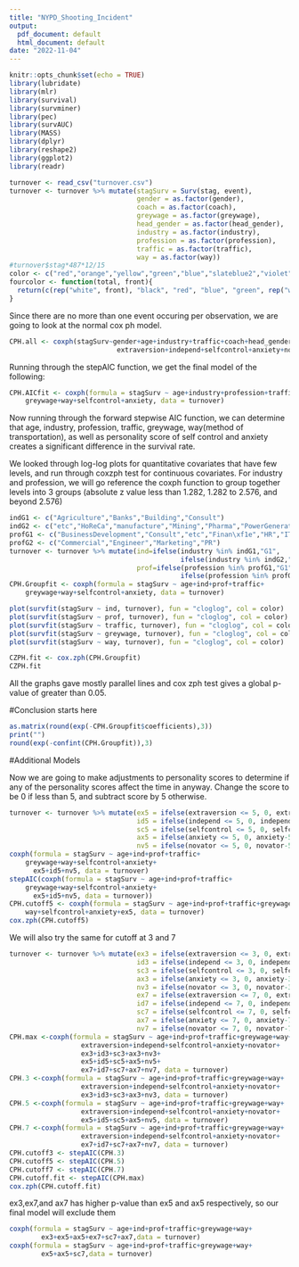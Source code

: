 ```yaml
---
title: "NYPD_Shooting_Incident"
output:
  pdf_document: default
  html_document: default
date: "2022-11-04"
---
```


```r
knitr::opts_chunk$set(echo = TRUE)
library(lubridate)
library(mlr)
library(survival)
library(survminer)
library(pec)
library(survAUC)
library(MASS)
library(dplyr)
library(reshape2)
library(ggplot2)
library(readr)
```

```r
turnover <- read_csv("turnover.csv")
turnover <- turnover %>% mutate(stagSurv = Surv(stag, event),
                                gender = as.factor(gender),
                                coach = as.factor(coach),
                                greywage = as.factor(greywage),
                                head_gender = as.factor(head_gender),
                                industry = as.factor(industry),
                                profession = as.factor(profession),
                                traffic = as.factor(traffic),
                                way = as.factor(way))
#turnover$stag*487*12/15
color <- c("red","orange","yellow","green","blue","slateblue2","violet","black")
fourcolor <- function(total, front){
  return(c(rep("white", front), "black", "red", "blue", "green", rep("white", total-front-4)))
}
```
Since there are no more than one event occuring per observation, we are going to look at the normal cox ph model.
```r
CPH.all <- coxph(stagSurv~gender+age+industry+traffic+coach+head_gender+greywage+way+
                           extraversion+independ+selfcontrol+anxiety+novator,turnover)
```

Running through the stepAIC function, we get the final model of the following:
```r
CPH.AICfit <- coxph(formula = stagSurv ~ age+industry+profession+traffic+
    greywage+way+selfcontrol+anxiety, data = turnover)
```
Now running through the forward stepwise AIC function, we can determine that age, industry, profession, traffic, greywage, way(method of transportation), as well as personality score of self control and anxiety creates a significant difference in the survival rate.

We looked through log-log plots for quantitative covariates that have few levels, and run through coxzph test for continuous covariates. For industry and profession, we will go reference the coxph function to group together levels into 3 groups (absolute z value less than 1.282, 1.282 to 2.576, and beyond 2.576)
```r
indG1 <- c("Agriculture","Banks","Building","Consult")
indG2 <- c("etc","HoReCa","manufacture","Mining","Pharma","PowerGeneration","State","transport")
profG1 <- c("BusinessDevelopment","Consult","etc","Finan\xf1e","HR","IT","Law","Sales","Teaching")
profG2 <- c("Commercial","Engineer","Marketing","PR")
turnover <- turnover %>% mutate(ind=ifelse(industry %in% indG1,"G1",
                                           ifelse(industry %in% indG2,"G2","G3")),
                                prof=ifelse(profession %in% profG1,"G1",
                                           ifelse(profession %in% profG2,"G2","G3")))
CPH.Groupfit <- coxph(formula = stagSurv ~ age+ind+prof+traffic+
    greywage+way+selfcontrol+anxiety, data = turnover)
```

```r
plot(survfit(stagSurv ~ ind, turnover), fun = "cloglog", col = color)
plot(survfit(stagSurv ~ prof, turnover), fun = "cloglog", col = color)
plot(survfit(stagSurv ~ traffic, turnover), fun = "cloglog", col = color)
plot(survfit(stagSurv ~ greywage, turnover), fun = "cloglog", col = color)
plot(survfit(stagSurv ~ way, turnover), fun = "cloglog", col = color)

CZPH.fit <- cox.zph(CPH.Groupfit)
CZPH.fit
```
All the graphs gave mostly parallel lines and cox zph test gives a global p-value of greater than 0.05.

#Conclusion starts here
```r
as.matrix(round(exp(-CPH.Groupfit$coefficients),3))
print("")
round(exp(-confint(CPH.Groupfit)),3)
```

#Additional Models

Now we are going to make adjustments to personality scores to determine if any of the personality scores affect the time in anyway. Change the score to be 0 if less than 5, and subtract score by 5 otherwise.
```r
turnover <- turnover %>% mutate(ex5 = ifelse(extraversion <= 5, 0, extraversion-5),
                                id5 = ifelse(independ <= 5, 0, independ-5),
                                sc5 = ifelse(selfcontrol <= 5, 0, selfcontrol-5),
                                ax5 = ifelse(anxiety <= 5, 0, anxiety-5),
                                nv5 = ifelse(novator <= 5, 0, novator-5))
coxph(formula = stagSurv ~ age+ind+prof+traffic+
    greywage+way+selfcontrol+anxiety+
      ex5+id5+nv5, data = turnover)
stepAIC(coxph(formula = stagSurv ~ age+ind+prof+traffic+
    greywage+way+selfcontrol+anxiety+
      ex5+id5+nv5, data = turnover))
CPH.cutoff5 <- coxph(formula = stagSurv ~ age+ind+prof+traffic+greywage+
    way+selfcontrol+anxiety+ex5, data = turnover)
cox.zph(CPH.cutoff5)
```

We will also try the same for cutoff at 3 and 7
```r
turnover <- turnover %>% mutate(ex3 = ifelse(extraversion <= 3, 0, extraversion-3),
                                id3 = ifelse(independ <= 3, 0, independ-3),
                                sc3 = ifelse(selfcontrol <= 3, 0, selfcontrol-3),
                                ax3 = ifelse(anxiety <= 3, 0, anxiety-3),
                                nv3 = ifelse(novator <= 3, 0, novator-3),
                                ex7 = ifelse(extraversion <= 7, 0, extraversion-7),
                                id7 = ifelse(independ <= 7, 0, independ-7),
                                sc7 = ifelse(selfcontrol <= 7, 0, selfcontrol-7),
                                ax7 = ifelse(anxiety <= 7, 0, anxiety-7),
                                nv7 = ifelse(novator <= 7, 0, novator-7))
CPH.max <-coxph(formula = stagSurv ~ age+ind+prof+traffic+greywage+way+
                  extraversion+independ+selfcontrol+anxiety+novator+
                  ex3+id3+sc3+ax3+nv3+
                  ex5+id5+sc5+ax5+nv5+
                  ex7+id7+sc7+ax7+nv7, data = turnover)
CPH.3 <-coxph(formula = stagSurv ~ age+ind+prof+traffic+greywage+way+
                  extraversion+independ+selfcontrol+anxiety+novator+
                  ex3+id3+sc3+ax3+nv3, data = turnover)
CPH.5 <-coxph(formula = stagSurv ~ age+ind+prof+traffic+greywage+way+
                  extraversion+independ+selfcontrol+anxiety+novator+
                  ex5+id5+sc5+ax5+nv5, data = turnover)
CPH.7 <-coxph(formula = stagSurv ~ age+ind+prof+traffic+greywage+way+
                  extraversion+independ+selfcontrol+anxiety+novator+
                  ex7+id7+sc7+ax7+nv7, data = turnover)
CPH.cutoff3 <- stepAIC(CPH.3)
CPH.cutoff5 <- stepAIC(CPH.5)
CPH.cutoff7 <- stepAIC(CPH.7)
CPH.cutoff.fit <- stepAIC(CPH.max)
cox.zph(CPH.cutoff.fit)
```

ex3,ex7,and ax7 has higher p-value than ex5 and ax5 respectively, so our final model will exclude them
```r
coxph(formula = stagSurv ~ age+ind+prof+traffic+greywage+way+
        ex3+ex5+ax5+ex7+sc7+ax7,data = turnover)
coxph(formula = stagSurv ~ age+ind+prof+traffic+greywage+way+
        ex5+ax5+sc7,data = turnover)
```



